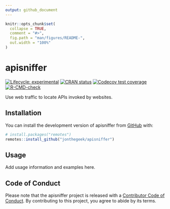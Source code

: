```yaml
---
output: github_document
---
```


<!-- README.md is generated from README.Rmd. Please edit that file -->

```r
knitr::opts_chunk$set(
  collapse = TRUE,
  comment = "#>",
  fig.path = "man/figures/README-",
  out.width = "100%"
)
```

# apisniffer

<!-- badges: start -->
[![Lifecycle: experimental](https://img.shields.io/badge/lifecycle-experimental-orange.svg)](https://lifecycle.r-lib.org/articles/stages.html#experimental)
[![CRAN status](https://www.r-pkg.org/badges/version/apisniffer)](https://CRAN.R-project.org/package=apisniffer)
[![Codecov test coverage](https://codecov.io/gh/jonthegeek/apisniffer/branch/main/graph/badge.svg)](https://app.codecov.io/gh/jonthegeek/apisniffer?branch=main)
[![R-CMD-check](https://github.com/jonthegeek/apisniffer/actions/workflows/R-CMD-check.yaml/badge.svg)](https://github.com/jonthegeek/apisniffer/actions/workflows/R-CMD-check.yaml)
<!-- badges: end -->

Use web traffic to locate APIs invoked by websites.

## Installation

You can install the development version of apisniffer from [GitHub](https://github.com/) with:

``` r
# install.packages("remotes")
remotes::install_github("jonthegeek/apisniffer")
```

## Usage

Add usage information and examples here.

## Code of Conduct

Please note that the apisniffer project is released with a [Contributor Code of Conduct](https://jonthegeek.github.io/apisniffer/CODE_OF_CONDUCT.html). By contributing to this project, you agree to abide by its terms.
